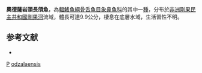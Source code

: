 {{Speciesbox 
| taxon = Petrocephalus odzalaensis
| authority = [[Lavoué|Lavoué]], [[Sullivan|Sullivan]] & [[Arnegard|Arnegard]], 2010
| status = NE
| status_system = IUCN3.1
}}
'''奧德薩岩頭長頜魚'''，為[[輻鰭魚綱|輻鰭魚綱]][[骨舌魚目|骨舌魚目]][[象鼻魚科|象鼻魚科]]的其中一[[種|種]]，分布於[[非洲|非洲]][[剛果民主共和國|剛果民主共和國]][[剛果河|剛果河]]流域，體長可達9.9公分，棲息在底層水域，生活習性不明。

==参考文献==
*{{FishBase_species|genus=Pollimyrus|species=odzalaensis|year=2015|month=11}}
{{Taxonbar}}

[[Category:2010年描述的鱼类|P]]
[[Category:岩頭長頜魚屬|odzalaensis]]